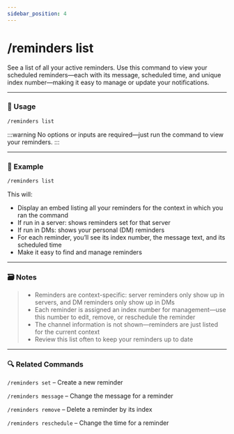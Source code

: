 ```yaml
---
sidebar_position: 4
---
```


# /reminders list 

See a list of all your active reminders. Use this command to view your scheduled reminders—each with its message, scheduled time, and unique index number—making it easy to manage or update your notifications.

<hr className="md-divider-gradient" />

### 💬 Usage
```bash
/reminders list
```

:::warning
No options or inputs are required—just run the command to view your reminders.
:::

<hr className="md-divider-gradient" />

### 📌 Example
```bash
/reminders list
```
This will:
- Display an embed listing all your reminders for the context in which you ran the command
- If run in a server: shows reminders set for that server
- If run in DMs: shows your personal (DM) reminders
- For each reminder, you’ll see its index number, the message text, and its scheduled time
- Make it easy to find and manage reminders

<hr className="md-divider-gradient" />

### 🗃️ Notes
> - Reminders are context-specific: server reminders only show up in servers, and DM reminders only show up in DMs
> - Each reminder is assigned an index number for management—use this number to edit, remove, or reschedule the reminder
> - The channel information is not shown—reminders are just listed for the current context
> - Review this list often to keep your reminders up to date

<hr className="md-divider-gradient" />

### 🔍 Related Commands
`/reminders set` – Create a new reminder

`/reminders message` – Change the message for a reminder

`/reminders remove` – Delete a reminder by its index

`/reminders reschedule` – Change the time for a reminder